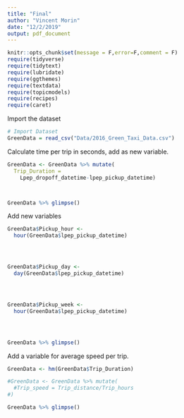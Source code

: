 ```yaml
---
title: "Final"
author: "Vincent Morin"
date: "12/2/2019"
output: pdf_document
---
```


```r
knitr::opts_chunk$set(message = F,error=F,comment = F)
require(tidyverse)
require(tidytext)
require(lubridate)
require(ggthemes)
require(textdata)
require(topicmodels)
require(recipes)
require(caret)
```


Import the dataset

```r

# Import Dataset
GreenData = read_csv("Data/2016_Green_Taxi_Data.csv") 

```


Calculate time per trip in seconds, add as new variable. 

```r
GreenData <- GreenData %>% mutate(
  Trip_Duration = 
    Lpep_dropoff_datetime-lpep_pickup_datetime)



GreenData %>% glimpse()
```


Add new variables

```r

GreenData$Pickup_hour <- 
  hour(GreenData$lpep_pickup_datetime)




GreenData$Pickup_day <- 
  day(GreenData$lpep_pickup_datetime)




GreenData$Pickup_week <-
  hour(GreenData$lpep_pickup_datetime)




GreenData %>% glimpse()
```

Add a variable for average speed per trip. 

```r
GreenData <- hm(GreenData$Trip_Duration)

#GreenData <- GreenData %>% mutate(
  #Trip_speed = Trip_distance/Trip_hours
#)

GreenData %>% glimpse()
```
